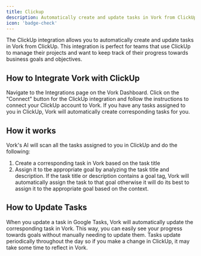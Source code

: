 ```yaml
---
title: Clickup
description: Automatically create and update tasks in Vork from ClickUp.
icon: 'badge-check'
---
```


The ClickUp integration allows you to automatically create and update tasks in Vork from ClickUp.
This integration is perfect for teams that use ClickUp to manage their projects and want to keep track of their progress towards business goals and objectives.

## How to Integrate Vork with ClickUp

<Steps>
    <Step title="Navigate to the Integrations Page">
        Navigate to the Integrations page on the Vork Dashboard.
    </Step>
    <Step title="Get Connected">
        Click on the "Connect" button for the ClickUp integration and follow the instructions to connect your ClickUp account to Vork.
    </Step>
    <Step title="That's It">
        If you have any tasks assigned to you in ClickUp, Vork will automatically create corresponding tasks for you.
    </Step>
</Steps>

## How it works

Vork's AI will scan all the tasks assigned to you in ClickUp and do the following:

1. Create a corresponding task in Vork based on the task title
2. Assign it to tbe appropriate goal by analyzing the task title and description. If the task title or description contains a goal tag, Vork will automatically assign the task to that goal otherwise it will do its best to assign it to the appropriate goal based on the context.

## How to Update Tasks

When you update a task in Google Tasks, Vork will automatically update the corresponding task in Vork. This way, you can easily see your progress towards goals without manually needing to update them.
Tasks update periodically throughout the day so if you make a change in ClickUp, it may take some time to reflect in Vork.